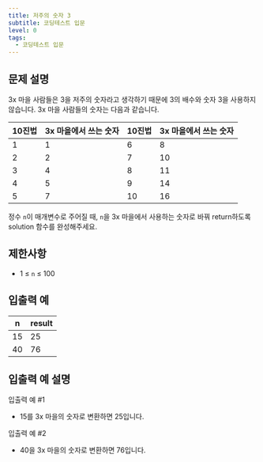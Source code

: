 ```yaml
---
title: 저주의 숫자 3
subtitle: 코딩테스트 입문
level: 0
tags:
  - 코딩테스트 입문
---
```


## 문제 설명

3x 마을 사람들은 3을 저주의 숫자라고 생각하기 때문에 3의 배수와 숫자 3을 사용하지 않습니다. 3x 마을 사람들의 숫자는 다음과 같습니다.

| 10진법 | 3x 마을에서 쓰는 숫자 | 10진법 | 3x 마을에서 쓰는 숫자 |
| ------ | --------------------- | ------ | --------------------- |
| 1      | 1                     | 6      | 8                     |
| 2      | 2                     | 7      | 10                    |
| 3      | 4                     | 8      | 11                    |
| 4      | 5                     | 9      | 14                    |
| 5      | 7                     | 10     | 16                    |

정수 `n`이 매개변수로 주어질 때, `n`을 3x 마을에서 사용하는 숫자로 바꿔 return하도록 solution 함수를 완성해주세요.

## 제한사항

- 1 ≤ `n` ≤ 100

## 입출력 예

| n   | result |
| --- | ------ |
| 15  | 25     |
| 40  | 76     |

## 입출력 예 설명

입출력 예 #1

- 15를 3x 마을의 숫자로 변환하면 25입니다.

입출력 예 #2

- 40을 3x 마을의 숫자로 변환하면 76입니다.
